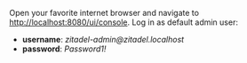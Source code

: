 Open your favorite internet browser and navigate to [http://localhost:8080/ui/console](http://localhost:8080/ui/console).
Log in as default admin user:
- **username**: *zitadel-admin@<span></span>zitadel.localhost*  
- **password**: *Password1!*
